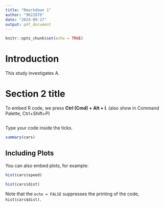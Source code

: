```yaml
---
title: "Rmarkdown 1"
author: "9622876"
date: "2024-09-17"
output: pdf_document
---
```


```r
knitr::opts_chunk$set(echo = TRUE)
```

# Introduction

This study investigates A. 

# Section 2 title
To embed R code, we press **Ctrl (Cmd) + Alt + I**.
(also show in Command Palette, Ctrl+Shift+P)

```r

```

Type your code inside the ticks. 

```r
summary(cars)
```

## Including Plots

You can also embed plots, for example:

```r
hist(cars$speed)
```

```r
hist(cars$dist)
```

Note that the `echo = FALSE` suppresses the printing of the code, `hist(cars$dist)`.


